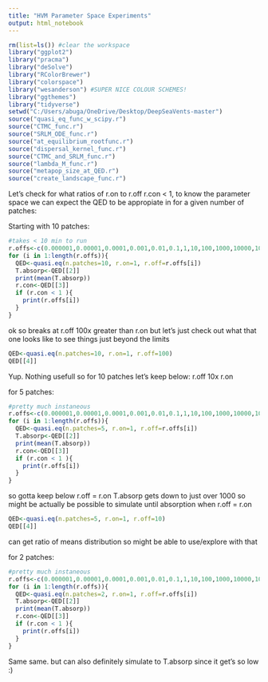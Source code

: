 ---
title: "HVM Parameter Space Experiments"
output: html_notebook
---


```{r}
rm(list=ls()) #clear the workspace
library("ggplot2")
library("pracma")
library("deSolve")
library("RColorBrewer")
library("colorspace")
library("wesanderson") #SUPER NICE COLOUR SCHEMES!
library("ggthemes")
library("tidyverse")
setwd("C:/Users/abuga/OneDrive/Desktop/DeepSeaVents-master")
source("quasi_eq_func_w_scipy.r")
source("CTMC_func.r")
source("SRLM_ODE_func.r")
source("at_equilibrium_rootfunc.r")
source("dispersal_kernel_func.r")
source("CTMC_and_SRLM_func.r")
source("lambda_M_func.r")
source("metapop_size_at_QED.r")
source("create_landscape_func.r")
```

Let's check for what ratios of r.on to r.off r.con < 1, to know the parameter space we can expect the QED to be appropiate in for a given number of patches:

Starting with 10 patches:
```{r}
#takes < 10 min to run
r.offs<-c(0.000001,0.00001,0.0001,0.001,0.01,0.1,1,10,100,1000,10000,100000)
for (i in 1:length(r.offs)){
  QED<-quasi.eq(n.patches=10, r.on=1, r.off=r.offs[i])
  T.absorp<-QED[[2]]
  print(mean(T.absorp))
  r.con<-QED[[3]]
  if (r.con < 1 ){
    print(r.offs[i])
  }
}
```

ok so breaks at r.off 100x greater than r.on but let's just check out what that one looks like
to see things just beyond the limits
```{r}
QED<-quasi.eq(n.patches=10, r.on=1, r.off=100)
QED[[4]]
```
Yup. Nothing usefull so for 10 patches let's keep below:
r.off 10x r.on

for 5 patches:
```{r}
#pretty much instaneous
r.offs<-c(0.000001,0.00001,0.0001,0.001,0.01,0.1,1,10,100,1000,10000,100000)
for (i in 1:length(r.offs)){
  QED<-quasi.eq(n.patches=5, r.on=1, r.off=r.offs[i])
  T.absorp<-QED[[2]]
  print(mean(T.absorp))
  r.con<-QED[[3]]
  if (r.con < 1 ){
    print(r.offs[i])
  }
}
```
so gotta keep below r.off = r.on
T.absorp gets down to just over 1000 so might be actually be possible to simulate until absorption when r.off = r.on

```{r}
QED<-quasi.eq(n.patches=5, r.on=1, r.off=10)
QED[[4]]
```
can get ratio of means distribution so might be able to use/explore with that

for 2 patches:
```{r}
#pretty much instaneous
r.offs<-c(0.000001,0.00001,0.0001,0.001,0.01,0.1,1,10,100,1000,10000,100000)
for (i in 1:length(r.offs)){
  QED<-quasi.eq(n.patches=2, r.on=1, r.off=r.offs[i])
  T.absorp<-QED[[2]]
  print(mean(T.absorp))
  r.con<-QED[[3]]
  if (r.con < 1 ){
    print(r.offs[i])
  }
}
```
Same same. but can also definitely simulate to T.absorp since it get's so low :)























